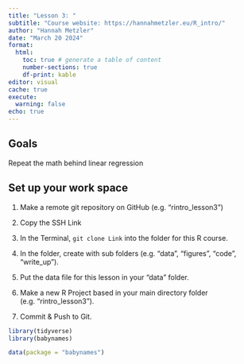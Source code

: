 ```yaml
---
title: "Lesson 3: "
subtitle: "Course website: https://hannahmetzler.eu/R_intro/"
author: "Hannah Metzler"
date: "March 20 2024"
format: 
  html:
    toc: true # generate a table of content
    number-sections: true
    df-print: kable
editor: visual
cache: true
execute: 
  warning: false
echo: true
---
```


## Goals

Repeat the math behind linear regression

## Set up your work space

1.  Make a remote git repository on GitHub (e.g. “rintro_lesson3”)

2.  Copy the SSH Link

3.  In the Terminal, `git clone Link` into the folder for this R course.

4.  In the folder, create with sub folders (e.g. “data”, “figures”, “code”, “write_up”).

5.  Put the data file for this lesson in your “data” folder.

6.  Make a new R Project based in your main directory folder (e.g. “rintro_lesson3”).

7.  Commit & Push to Git.

```r
library(tidyverse)
library(babynames)
```

```r
data(package = "babynames")
```
